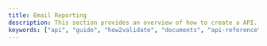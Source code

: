 ```yaml
---
title: Email Reporting
description: This section provides an overview of how to create a API.
keywords: ["api", "guide", "how2validate", "documents", "api-reference"]
---
```


<CardGrid>
  <Card
    subtitle="API Token"
    title="Generate API Token"
    description="Generating API token from portal for reporting."
    href="../../docs/email/api_token"
  />
  <Card
    subtitle="Configuration"
    title="Configure API Token"
    description="Configuration of generated API token in CLI."
    href="../../docs/email/configuration"
  />
</CardGrid>
